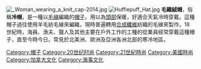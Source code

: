 [[File:_Woman_wearing_a_knit_cap-2014.jpg|thumb]]
[[File:Hufflepuff_Hat.jpg|thumb]]
'''毛織絨帽'''，俗稱'''冷帽'''，是一種以[[毛線|毛線]]編織的[[帽子|帽子]]，用以為[[頭|頭部]]保暖，好適合天氣冷時穿戴。這種帽子過往使用羊毛紡毛線來編織，現時普遍轉用[[合成纖維|合成纖維]]紡織的毛線來製作。18世紀時，海員、漁夫、獵人及其他主要在戶外工作的工種的從業員經常穿戴這種帽子，直至今時今日。常見於北美洲、歐洲及亞洲各洲北部的寒冷地區。

[[Category:帽子|Category:帽子]]
[[Category:20世纪时尚|Category:20世纪时尚]]
[[Category:21世紀時尚|Category:21世紀時尚]]
[[Category:美國時尚|Category:美國時尚]]
[[Category:加拿大文化|Category:加拿大文化]]
[[Category:海事文化|Category:海事文化]]